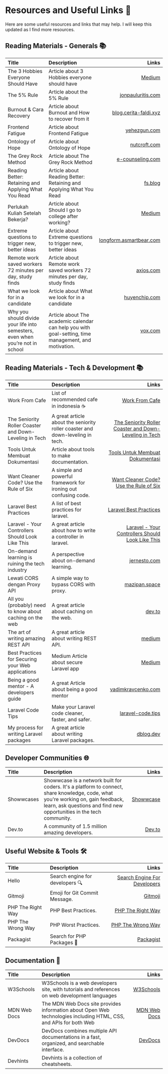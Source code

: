 # Resources and Useful Links 📌

Here are some useful resources and links that may help. I will keep this updated as I find more resources.

## Reading Materials - Generals 📚️
| Title                                                                          | Description                                                                                          |                                                                                                    Links |
|:-------------------------------------------------------------------------------|:-----------------------------------------------------------------------------------------------------|---------------------------------------------------------------------------------------------------------:|
| The 3 Hobbies Everyone Should Have                                             | Article about 3 Hobbies everyone should have                                                         |            [Medium](https://medium.com/age-of-awareness/the-3-hobbies-everyone-should-have-1a2de934be83) |
| The 5% Rule                                                                    | Article about the 5% Rule                                                                            |                                  [jonpauluritis.com](https://jonpauluritis.com/articles/5-percent-rule/) |
| Burnout & Cara Recovery                                                        | Article about Burnout and How to recover from it                                                     |                       [blog.cerita-faldi.xyz](https://blog.cerita-faldi.xyz/burn-out-dan-cara-recovery/) |
| Frontend Fatigue                                                               | Article about Frontend Fatigue                                                                       |                                           [yehezgun.com](https://yehezgun.com/articles/frontend-fatigue) |
| Ontology of Hope                                                               | Article about Ontology of Hope                                                                       |                                           [nutcroft.com](https://nutcroft.com/blog/an-ontology-of-hope/) |
| The Grey Rock Method                                                           | Article about The Grey Rock Method                                                                   |                  [e-counseling.com](https://www.e-counseling.com/articles/what-is-the-grey-rock-method/) |
| Reading Better: Retaining and Applying What You Read                           | Article about Reading Better: Retaining and Applying What You Read                                   |                                                                      [fs.blog](https://fs.blog/reading/) |
| Perlukah Kuliah Setelah Bekerja?                                               | Article about Should I go to college after working?                                                  |      [Medium](https://medium.com/komunitas-blogger-m/masih-perlukah-kuliah-setelah-bekerja-93964c871939) |
| Extreme questions to trigger new, better ideas                                 | Article about Extreme questions to trigger new, better ideas                                         |                      [longform.asmartbear.com](https://longform.asmartbear.com/posts/extreme-questions/) |
| Remote work saved workers 72 minutes per day, study finds                      | Article about Remote work saved workers 72 minutes per day, study finds                              |   [axios.com](https://www.axios.com/2023/01/24/remote-work-saved-workers-72-minutes-per-day-study-finds) |
| What we look for in a candidate                                                | Article about What we look for in a candidate                                                        |                   [huyenchip.com](https://huyenchip.com/2023/01/24/what-we-look-for-in-a-candidate.html) |
| Why you should divide your life into semesters, even when you’re not in school | Article about The academic calendar can help you with goal-setting, time management, and motivation. | [vox.com](https://www.vox.com/even-better/23835758/divide-life-semesters-not-in-school-motivation-goals) |

## Reading Materials - Tech & Development 📚️
| Title                                                    | Description                                                                   |                                                                                                                                            Links |
|:---------------------------------------------------------|:------------------------------------------------------------------------------|-------------------------------------------------------------------------------------------------------------------------------------------------:|
| Work From Cafe                                           | List of recommended cafe in indonesia ☕️                                      |                                                                                               [Work From Cafe](https://workfromcafe.glide.page/) |
| The Seniority Roller Coaster and Down-Leveling in Tech   | A great article about the seniority roller coaster and down-leveling in tech. |                       [The Seniority Roller Coaster and Down-Leveling in Tech](https://blog.pragmaticengineer.com/the-seniority-roller-coaster/) |
| Tools Untuk Membuat Dokumentasi                          | Article about tools to make documentation.                                    |                                                      [Tools Untuk Membuat Dokumentasi](https://blog.cerita-faldi.xyz/tools-membuat-dokumentasi/) |
| Want Cleaner Code? Use the Rule of Six                   | A simple and powerful framework for ironing out confusing code.               |                                                                 [Want Cleaner Code? Use the Rule of Six](https://davidamos.dev/the-rule-of-six/) |
| Laravel Best Practices                                   | A list of best practices for laravel.                                         |                                                                     [Laravel Best Practices](https://benjamincrozat.com/laravel-best-practices/) |
| Laravel - Your Controllers Should Look Like This         | A great article about how to write a controller in laravel.                   | [Laravel - Your Controllers Should Look Like This](https://medium.com/@macielthiago/laravel-your-controllers-should-look-like-this-c09ff9f40841) |
| On-demand learning is ruining the tech industry          | A perspective about on-demand learning.                                       |                                                                                  [jernesto.com](https://www.jernesto.com/articles/learning.html) |
| Lewati CORS dengan Proxy API                             | A simple way to bypass CORS with proxy.                                       |                                                                              [mazipan.space](https://mazipan.space/lewati-cors-dengan-proxy-api) |
| All you (probably) need to know about caching on the web | A great article about caching on the web.                                     |                                                  [dev.to](https://dev.to/enterspeed/all-you-probably-need-to-know-about-caching-on-the-web-4loa) |
| The art of writing amazing REST API                      | A great article about writing REST API.                                       |                                                          [medium](https://jkebertz.medium.com/the-art-of-writing-amazing-rest-apis-dc4c4100478d) |
| Best Practices for Securing your Web applications        | Medium Article about secure Laravel app                                       |        [Medium](https://medium.com/@yaghi.moh/fortifying-your-laravel-application-best-practices-for-securing-your-web-application-b6d4242d0bb8) |
| Being a good mentor - A developers guide                 | A great Article about being a good mentor                                     |                                                                     [vadimkravcenko.com](https://vadimkravcenko.com/shorts/good-mentor/#preface) |
| Laravel Code Tips                                        | Make your Laravel code cleaner, faster, and safer.                            |                                                                                                  [laravel-code.tips](https://laravel-code.tips/) |
| My process for writing Laravel packages                  | A great article about writing Laravel packages.                               |                                                                          [dblog.dev](https://dcblog.dev/my-process-for-writing-laravel-packages) |

## Developer Communities 🌐
| Title      | Description                                                                                                                                                                                               |                              Links |
|:-----------|:----------------------------------------------------------------------------------------------------------------------------------------------------------------------------------------------------------|-----------------------------------:|
| Showwcases | Showwcase is a network built for coders. It's a platform to connect, share knowledge, code, what you're working on, gain feedback, learn, ask questions and find new opportunities in the tech community. | [Showwcase](https://showwcase.com) |
| Dev.to     | A community of 1.5 million amazing developers.                                                                                                                                                            |           [Dev.to](https://dev.to) |

## Useful Website & Tools 🛠️

| Title             | Description                     |                                                     Links |
|:------------------|:--------------------------------|----------------------------------------------------------:|
| Hello             | Search engine for developers 🔍 | [Search Engine For Developers](https://beta.sayhello.so/) |
| Gitmoji           | Emoji for Git Commit Message.   |                           [Gitmoji](https://gitmoji.dev/) |
| PHP The Right Way | PHP Best Practices.             |          [PHP The Right Way](https://phptherightway.com/) |
| PHP The Wrong Way | PHP Worst Practices.            |          [PHP The Wrong Way](https://phpthewrongway.com/) |
| Packagist         | Search for PHP Packages 🐘      |                       [Packagist](https://packagist.org/) |

## Documentation 📖️

| Title        | Description                                                                                                       |                                                Links |
|:-------------|:------------------------------------------------------------------------------------------------------------------|-----------------------------------------------------:|
| W3Schools    | W3Schools is a web developers site, with tutorials and references on web development languages                    |              [W3Schools](https://www.w3schools.com/) |
| MDN Web Docs | The MDN Web Docs site provides information about Open Web technologies including HTML, CSS, and APIs for both Web | [MDN Web Docs](https://developer.mozilla.org/en-US/) |
| DevDocs      | DevDocs combines multiple API documentations in a fast, organized, and searchable interface.                      |                       [DevDocs](https://devdocs.io/) |
| Devhints     | Devhints is a collection of cheatsheets.                                                                          |                                                      |